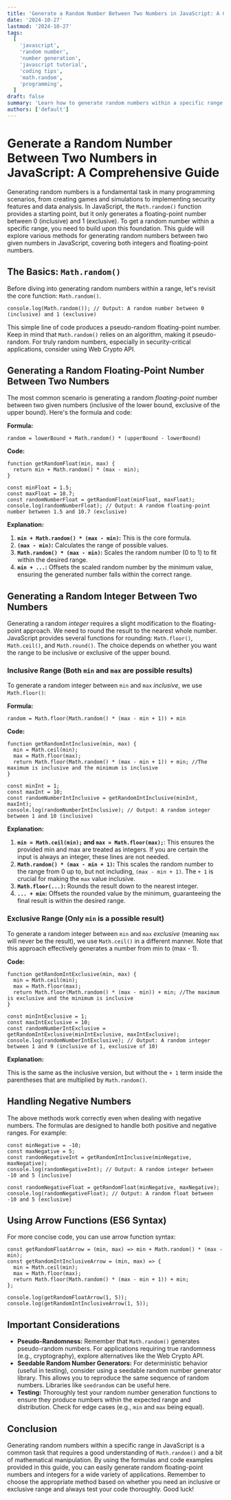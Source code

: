 ```yaml
---
title: 'Generate a Random Number Between Two Numbers in JavaScript: A Comprehensive Guide'
date: '2024-10-27'
lastmod: '2024-10-27'
tags:
  [
    'javascript',
    'random number',
    'number generation',
    'javascript tutorial',
    'coding tips',
    'math.random',
    'programming',
  ]
draft: false
summary: 'Learn how to generate random numbers within a specific range in JavaScript. This comprehensive guide covers different methods, including handling integers and floating-point numbers, and provides practical code examples.'
authors: ['default']
---
```


# Generate a Random Number Between Two Numbers in JavaScript: A Comprehensive Guide

Generating random numbers is a fundamental task in many programming scenarios, from creating games and simulations to implementing security features and data analysis. In JavaScript, the `Math.random()` function provides a starting point, but it only generates a floating-point number between 0 (inclusive) and 1 (exclusive). To get a random number within a specific range, you need to build upon this foundation. This guide will explore various methods for generating random numbers between two given numbers in JavaScript, covering both integers and floating-point numbers.

## The Basics: `Math.random()`

Before diving into generating random numbers within a range, let's revisit the core function: `Math.random()`.

```plaintext
console.log(Math.random()); // Output: A random number between 0 (inclusive) and 1 (exclusive)
```

This simple line of code produces a pseudo-random floating-point number. Keep in mind that `Math.random()` relies on an algorithm, making it pseudo-random. For truly random numbers, especially in security-critical applications, consider using Web Crypto API.

## Generating a Random Floating-Point Number Between Two Numbers

The most common scenario is generating a random _floating-point_ number between two given numbers (inclusive of the lower bound, exclusive of the upper bound). Here's the formula and code:

**Formula:**

`random = lowerBound + Math.random() * (upperBound - lowerBound)`

**Code:**

```plaintext
function getRandomFloat(min, max) {
  return min + Math.random() * (max - min);
}

const minFloat = 1.5;
const maxFloat = 10.7;
const randomNumberFloat = getRandomFloat(minFloat, maxFloat);
console.log(randomNumberFloat); // Output: A random floating-point number between 1.5 and 10.7 (exclusive)
```

**Explanation:**

1.  **`min + Math.random() * (max - min)`:** This is the core formula.
2.  **`(max - min)`:** Calculates the range of possible values.
3.  **`Math.random() * (max - min)`:** Scales the random number (0 to 1) to fit within the desired range.
4.  **`min + ...`:** Offsets the scaled random number by the minimum value, ensuring the generated number falls within the correct range.

## Generating a Random Integer Between Two Numbers

Generating a random _integer_ requires a slight modification to the floating-point approach. We need to round the result to the nearest whole number. JavaScript provides several functions for rounding: `Math.floor()`, `Math.ceil()`, and `Math.round()`. The choice depends on whether you want the range to be inclusive or exclusive of the upper bound.

### Inclusive Range (Both `min` and `max` are possible results)

To generate a random integer between `min` and `max` _inclusive_, we use `Math.floor()`:

**Formula:**

`random = Math.floor(Math.random() * (max - min + 1)) + min`

**Code:**

```plaintext
function getRandomIntInclusive(min, max) {
  min = Math.ceil(min);
  max = Math.floor(max);
  return Math.floor(Math.random() * (max - min + 1)) + min; //The maximum is inclusive and the minimum is inclusive
}

const minInt = 1;
const maxInt = 10;
const randomNumberIntInclusive = getRandomIntInclusive(minInt, maxInt);
console.log(randomNumberIntInclusive); // Output: A random integer between 1 and 10 (inclusive)
```

**Explanation:**

1. **`min = Math.ceil(min);` and `max = Math.floor(max);`**: This ensures the provided min and max are treated as integers. If you are certain the input is always an integer, these lines are not needed.
2. **`Math.random() * (max - min + 1)`:** This scales the random number to the range from 0 up to, but not including, `(max - min + 1)`. The `+ 1` is crucial for making the `max` value inclusive.
3. **`Math.floor(...)`:** Rounds the result down to the nearest integer.
4. **`... + min`:** Offsets the rounded value by the minimum, guaranteeing the final result is within the desired range.

### Exclusive Range (Only `min` is a possible result)

To generate a random integer between `min` and `max` _exclusive_ (meaning `max` will never be the result), we use `Math.ceil()` in a different manner. Note that this approach effectively generates a number from min to (max - 1).

**Code:**

```plaintext
function getRandomIntExclusive(min, max) {
  min = Math.ceil(min);
  max = Math.floor(max);
  return Math.floor(Math.random() * (max - min)) + min; //The maximum is exclusive and the minimum is inclusive
}

const minIntExclusive = 1;
const maxIntExclusive = 10;
const randomNumberIntExclusive = getRandomIntExclusive(minIntExclusive, maxIntExclusive);
console.log(randomNumberIntExclusive); // Output: A random integer between 1 and 9 (inclusive of 1, exclusive of 10)
```

**Explanation:**

This is the same as the inclusive version, but without the `+ 1` term inside the parentheses that are multiplied by `Math.random()`.

## Handling Negative Numbers

The above methods work correctly even when dealing with negative numbers. The formulas are designed to handle both positive and negative ranges. For example:

```plaintext
const minNegative = -10;
const maxNegative = 5;
const randomNegativeInt = getRandomIntInclusive(minNegative, maxNegative);
console.log(randomNegativeInt); // Output: A random integer between -10 and 5 (inclusive)

const randomNegativeFloat = getRandomFloat(minNegative, maxNegative);
console.log(randomNegativeFloat); // Output: A random float between -10 and 5 (exclusive)
```

## Using Arrow Functions (ES6 Syntax)

For more concise code, you can use arrow function syntax:

```plaintext
const getRandomFloatArrow = (min, max) => min + Math.random() * (max - min);
const getRandomIntInclusiveArrow = (min, max) => {
  min = Math.ceil(min);
  max = Math.floor(max);
  return Math.floor(Math.random() * (max - min + 1)) + min;
};

console.log(getRandomFloatArrow(1, 5));
console.log(getRandomIntInclusiveArrow(1, 5));
```

## Important Considerations

- **Pseudo-Randomness:** Remember that `Math.random()` generates pseudo-random numbers. For applications requiring true randomness (e.g., cryptography), explore alternatives like the Web Crypto API.
- **Seedable Random Number Generators:** For deterministic behavior (useful in testing), consider using a seedable random number generator library. This allows you to reproduce the same sequence of random numbers. Libraries like `seedrandom` can be useful here.
- **Testing:** Thoroughly test your random number generation functions to ensure they produce numbers within the expected range and distribution. Check for edge cases (e.g., `min` and `max` being equal).

## Conclusion

Generating random numbers within a specific range in JavaScript is a common task that requires a good understanding of `Math.random()` and a bit of mathematical manipulation. By using the formulas and code examples provided in this guide, you can easily generate random floating-point numbers and integers for a wide variety of applications. Remember to choose the appropriate method based on whether you need an inclusive or exclusive range and always test your code thoroughly. Good luck!
